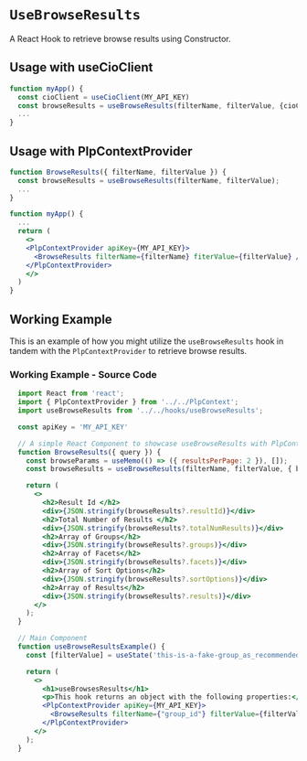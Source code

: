
<Meta of={meta} />

# `UseBrowseResults`
A React Hook to retrieve browse results using Constructor.

## Usage with useCioClient
```jsx
function myApp() {
  const cioClient = useCioClient(MY_API_KEY)
  const browseResults = useBrowseResults(filterName, filterValue, {cioClient});
  ...
}
```

## Usage with PlpContextProvider
```jsx
function BrowseResults({ filterName, filterValue }) {
  const browseResults = useBrowseResults(filterName, filterValue);
  ...
}

function myApp() {
  ...
  return (
    <>
    <PlpContextProvider apiKey={MY_API_KEY}>
      <BrowseResults filterName={filterName} fiterValue={filterValue} />
    </PlpContextProvider>
    </>
  )
}
```


## Working Example
This is an example of how you might utilize the `useBrowseResults` hook in tandem with the `PlpContextProvider` to retrieve browse results.

<Canvas withSource="none">
  <Story of={Primary} />
</Canvas>

<Controls of={Primary} />

### Working Example - Source Code 
```jsx
  import React from 'react';
  import { PlpContextProvider } from '../../PlpContext';
  import useBrowseResults from '../../hooks/useBrowseResults';

  const apiKey = 'MY_API_KEY'

  // A simple React Component to showcase useBrowseResults with PlpContextProvider
  function BrowseResults({ query }) {
    const browseParams = useMemo(() => ({ resultsPerPage: 2 }), []);
    const browseResults = useBrowseResults(filterName, filterValue, { browseParams });

    return (
      <>
        <h2>Result Id </h2>
        <div>{JSON.stringify(browseResults?.resultId)}</div>
        <h2>Total Number of Results </h2>
        <div>{JSON.stringify(browseResults?.totalNumResults)}</div>
        <h2>Array of Groups</h2>
        <div>{JSON.stringify(browseResults?.groups)}</div>
        <h2>Array of Facets</h2>
        <div>{JSON.stringify(browseResults?.facets)}</div>
        <h2>Array of Sort Options</h2>
        <div>{JSON.stringify(browseResults?.sortOptions)}</div>
        <h2>Array of Results</h2>
        <div>{JSON.stringify(browseResults?.results)}</div>
      </>
    );
  }

  // Main Component
  function useBrowseResultsExample() {
    const [filterValue] = useState('this-is-a-fake-group_as_recommended-by-constructor')

    return (
      <>
        <h1>useBrowsesResults</h1>
        <p>This hook returns an object with the following properties:</p>
        <PlpContextProvider apiKey={MY_API_KEY}>
          <BrowseResults filterName={"group_id"} filterValue={filterValue} />
        </PlpContextProvider>
      </>
    );
  }
```